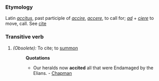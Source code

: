 ===Etymology===
Latin ''[[accitus]]'', past participle of ''[[accire]]'', ''[[accere]]'', to call for; ''[[ad]]'' + ''[[ciere]]'' to move, call. See [[cite]]
===Transitive verb=== 
#''(Obsolete):'' To cite; to [[summon]]
#:'''Quotations'''
#:*Our heralds now '''accited''' all that were Endamaged by the Elians. - [[Chapman]]